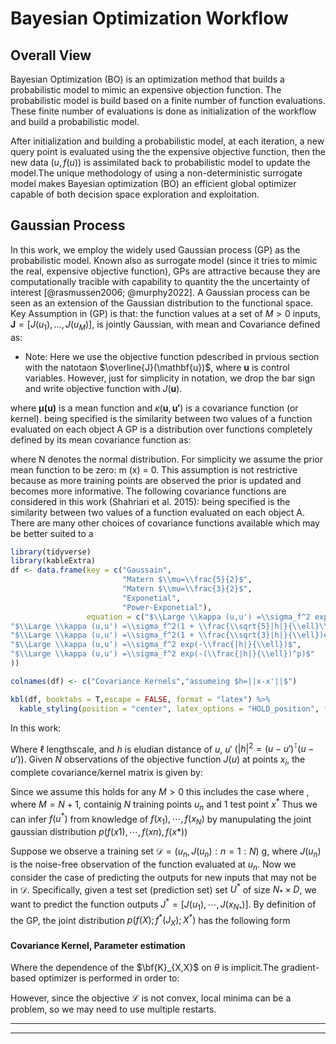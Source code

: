 # Bayesian Optimization Workflow

## Overall View

Bayesian Optimization (BO) is an optimization method that builds a probabilistic model to mimic an expensive objection function. The probabilistic model is build based on a finite number of function evaluations. These finite number of evaluations is done as initialization of the workflow and build a probabilistic model.

After initialization and building a probabilistic model, at each iteration, a new query point is evaluated using the the expensive objective function, then the new data $(u,f(u))$ is assimilated back to probabilistic model to update the model.The unique methodology of using a non-deterministic surrogate model makes Bayesian optimization (BO) an efficient global optimizer capable of both decision space exploration and exploitation.

## Gaussian Process

In this work, we employ the widely used Gaussian process (GP) as the probabilistic model. Known also as surrogate model (since it tries to mimic the real, expensive objective function), GPs are attractive because they are computationally tracible with capability to quantity the the uncertainty of interest [@rasmussen2006; @murphy2022]. A Gaussian process can be seen as an extension of the Gaussian distribution to the functional space. Key Assumption in (GP) is that: the function values at a set of $M > 0$ inputs, $\mathbf{J} = [J({u_1}), ...,J(u_M)]$, is jointly Gaussian, with mean and Covariance defined as:

-   Note: Here we use the objective function pdescribed in prvious section with the natotaon $\overline{J}(\mathbf{u})$, where $\mathbf{u}$ is control variables. However, just for simplicity in notation, we drop the bar sign and write objective function with $J(\mathbf{u})$.

```{=tex}
\begin{equation}
  \begin{split}
& \mathbf{\mu(u)} = [\mu(u_1),\cdots,\mu(u_M)] \\
& \text{Cov}(J(\mathbf{u}),J(\mathbf{u'}))= \kappa(\mathbf{u},\mathbf{u'})
  \end{split}
\label{eq:mean_cov}
\end{equation}
```
where $\mathbf{\mu(u)}$ is a mean function and $\kappa(\mathbf{u},\mathbf{u'})$ is a covariance function (or kernel). being specified is the similarity between two values of a function evaluated on each object A GP is a distribution over functions completely defined by its mean covariance function as:

```{=tex}
\begin{equation}
J(\mathbf{u}) \sim \mathcal{N}(\mathbf{\mu(u)}, \kappa{u,u'})
\label{eq:mean_cov_gp}
\end{equation}
```
where N denotes the normal distribution. For simplicity we assume the prior mean function to be zero: m (x) = 0. This assumption is not restrictive because as more training points are observed the prior is updated and becomes more informative. The following covariance functions are considered in this work (Shahriari et al. 2015): being specified is the similarity between two values of a function evaluated on each object A. There are many other choices of covariance functions available which may be better suited to a

```r
library(tidyverse)
library(kableExtra)
df <- data.frame(key = c("Gaussain", 
                         "Matern $\\mu=\\frac{5}{2}$", 
                         "Matern $\\mu=\\frac{3}{2}$",
                         "Exponetial",
                         "Power-Exponetial"), 
                 equation = c("$\\Large \\kappa (u,u') =\\sigma_f^2 exp(-\\frac{h^2}{2\\ell^2})$",
"$\\Large \\kappa (u,u') =\\sigma_f^2(1 + \\frac{\\sqrt{5}|h|}{\\ell}\\frac{5h^2}{3\\ell^2})exp(-\\frac{ -\\sqrt{5}|h|}{\\ell})$",
"$\\Large \\kappa (u,u') =\\sigma_f^2(1 + \\frac{\\sqrt{3}|h|}{\\ell})exp(-\\frac{-\\sqrt{3}|h|}{\\ell})$",
"$\\Large \\kappa (u,u') =\\sigma_f^2 exp(-\\frac{|h|}{\\ell})$",
"$\\Large \\kappa (u,u') =\\sigma_f^2 exp(-(\\frac{|h|}{\\ell})^p)$"
))

colnames(df) <- c("Covariance Kernels","assumeing $h=||x-x'||$")

kbl(df, booktabs = T,escape = FALSE, format = "latex") %>%
  kable_styling(position = "center", latex_options = "HOLD_position", full_width = T)
```

In this work:

```{=tex}
\begin{equation}
\kappa (u,u') =\sigma_f^2(1 + \frac{\sqrt{5}|h|}{\ell}\frac{5h^2}{3\ell^2})exp(-\frac{-\sqrt{5}|h|}{\ell})
\label{eq:kernels}
\end{equation}
```
Where $\ell$ lengthscale, and $h$ is eludian distance of $u$, $u'$ ($|h|^2=(u-u')^\intercal(u-u')$). Given $N$ observations of the objective function $J(u)$ at points $x_i$, the complete covariance/kernel matrix is given by:

Since we assume this holds for any $M>0$ this includes the case where , where $M=N+1$, containig $N$ training points $u_n$ and 1 test point $x^*$ Thus we can infer $f(u^*)$ from knowledge of $f(x_1), \cdots,f(x_N)$ by manupulating the joint gaussian distribution $p(f(x1), \cdots, f(xn), f(x*))$

```{=tex}
\begin{equation}
\left (
\begin{array}{ccc}
\begin{array}{l}
\kappa(\mathbf{u_1},\mathbf{u_2})
\end{array}
& \cdots & 
\begin{array}{l}
\kappa(\mathbf{u_1},\mathbf{u_N})
\end{array} \\
\vdots & \ddots & \vdots\\
\begin{array}{l}
\kappa(\mathbf{u_N},\mathbf{u_1})
\end{array} &
\cdots & 
\begin{array}{l}
\kappa(\mathbf{u_N},\mathbf{u_N})
\end{array} 
\end{array}
\right )
\label{eq:kernel_struct}
\end{equation}
```
<!-- $$\left ( -->

<!-- \begin{array}{ccc} -->

<!-- \begin{array}{l} -->

<!-- \kappa(\mathbf{u_1},\mathbf{u_2}) -->

<!-- \end{array} -->

<!-- & \cdots &  -->

<!-- \begin{array}{l} -->

<!-- \kappa(\mathbf{u_1},\mathbf{u_N}) -->

<!-- \end{array} \\ -->

<!-- \vdots & \ddots & \vdots\\ -->

<!-- \begin{array}{l} -->

<!-- \kappa(\mathbf{u_N},\mathbf{u_1}) -->

<!-- \end{array} & -->

<!-- \cdots &  -->

<!-- \begin{array}{l} -->

<!-- \kappa(\mathbf{u_N},\mathbf{u_N}) -->

<!-- \end{array}  -->

<!-- \end{array} -->

<!-- \right )$$ -->

Suppose we observe a training set $\mathcal{D}={(u_n,J(u_n) : n=1:N )}$ g, where $J(u_n)$ is the noise-free observation of the function evaluated at $u_n$. Now we consider the case of predicting the outputs for new inputs that may not be in $\mathcal{D}$. Specifically, given a test set (prediction set) set $U^*$ of size $N_* \times D$, we want to predict the function outputs $J^* = [J(u_1),\cdots, J(x_{N_*})]$. By definition of the GP, the joint distribution $p(f(X); f^*(J_X); X^*)$ has the following form

```{=tex}
\begin{equation}
\begin{bmatrix}  {\bf {J}_U}  \\  {{\bf J}_*} \end{bmatrix} \sim \mathcal{N} \begin{pmatrix} (\begin{bmatrix}  {{\bf \mu}_U}  \\  {{\bf \mu}_*} \end{bmatrix}),\begin{bmatrix} {{\bf K}_{X,X}}  & {{\bf
K}_{U,*}}  \\  {{\bf \mathbf{K}^\intercal}_{X,*}} & {{\bf K}_{*,*} } \end{bmatrix}\end{pmatrix}
\label{eq:gp_model}
\end{equation}
```
```{=tex}
\begin{equation}
 \begin{split}
K_{X,X} = {\Large \kappa} (X,X; \theta) , \; \; \; \; \; \ size (N \times  N) \\
K_{X,\ast} = {\Large \kappa} (X,X_\ast; \theta), \; \; \; \; \; \ size (N \times N_*) \\
K_{\ast,\ast} = {\Large \kappa} (X_\ast, X_\ast; \theta), \; \; \; \; \; \ size(N_\ast \times N_\ast)
 \end{split}
\label{eq:cov_sign}
\end{equation}
```
#### Covariance Kernel, Parameter estimation

```{=tex}
\begin{equation}
p(y|\bf{X,\theta}) = \int p(y|\bf{f,X})p(f|\bf{X,\theta})
\label{eq:lig_int}
\end{equation}
```
```{=tex}
\begin{equation}
\text{log} p(y|\bf{X,\theta})=\mathcal{L}(\zeta,\sigma_f^2)=-\frac{1}{2}(y-\mu_X)^{\intercal}\mathbf{K}_{X,X}^{-1}(y-\mu_X)-\frac{1}{2}log|K_{X,X}|-\frac{n}{2}log(2\pi)
\label{eq:log_like}
\end{equation}
```
Where the dependence of the $\bf{K}_{X,X}$ on $\theta$ is implicit.The gradient-based optimizer is performed in order to:

```{=tex}
\begin{equation}
[\zeta^\ast, \sigma_f^{2\ast}]=argmax\mathcal{L}(\zeta,\sigma^2_f)
\label{eq:log_like_opt}
\end{equation}
```
However, since the objective $\mathcal{L}$ is not convex, local minima can be a problem, so we may need to use multiple restarts.

------------------------------------------------------------------------

------------------------------------------------------------------------

<!-- -   Step 1. Choose some initial design points and build a probabilistic -->

<!--     model over the space of possible objective $f$, this probabilistic -->

<!--     model serves as prior. -->

<!-- -   Step 2. Combine prior and the likelihood to get a posterior of -->

<!--     probabilistic model over the objective given some observations. -->

<!-- -   Step 3. Use the posterior to decide where to take the next -->

<!--     evaluation $\bf{x^*}$ according to some policy for decision making. -->

<!-- -   Step 4. Evaluet the $f$ at $\bf{x^*}$ and augment it to the initial -->

<!--     data, in step 1. -->

<!-- Iterate between 2 and 4 until the evaluation budget is over. \#\# 3.1 -->

<!-- Gaussian Process -->

<!-- \newpage -->

<!-- ### Step 1. Probalistic Model as Prior -->

<!-- #### Gaussian Process (GP) -->

<!-- reference to the book [@murphy2022] -->

<!-- Key Assumption in (GP) is that: the function values at a set of $M > 0$ -->

<!-- inputs, $\bf{f} = [f(x_1), ...,f(x_M)]$, is jointly Gaussian, with mean -->

<!-- and Covariance -->

<!-- ```{=tex} -->

<!-- \begin{equation} -->

<!-- (\mu = m(x_1),...m(x_M)) -->

<!-- \sum_{i,j}= \kappa(x_i,x_j) -->

<!-- \label{eq:mean_cov} -->

<!-- \end{equation} -->

<!-- ``` -->

<!-- and $\kappa$ is a positive definite (Mercer) kernel.  -->

<!-- Now we consider the case of predicting the outputs for new inputs that may not be in D. Specifically, given a test set X∗ of size N∗ × D, we want to predict the function outputs f∗ = [f(x1); : : : ; f(xN∗)]. By definition of the GP, the joint distribution p(fX; f∗jX; X∗) has the following form -->

<!-- ```{=tex} -->

<!-- \begin{equation} -->

<!-- \bf{f_{*}} = [f(x_1),.., f(x_{N_{*}})] -->

<!-- \label{eq:pred_fun} -->

<!-- \end{equation} -->

<!-- ``` -->

<!-- By definition of the GP, the joint distribution $p(\bf{f_X},f|X,X_*)$ -->

<!-- has the following form: -->

<!-- ```{=tex} -->

<!-- \begin{equation} -->

<!-- \begin{bmatrix}  {\bf {f}_X}  \\  {{\bf f}_*} \end{bmatrix} \sim\mathcal{N} \begin{pmatrix} (\begin{bmatrix}  {{\bf \mu}_X}  \\  {{\bf \mu}_*} \end{bmatrix}),\begin{bmatrix} {{\bf K}_{X,X}}  & {{\bf -->

<!-- K}_{X,*}}  \\  {{\bf \mathbf{K}^\intercal}_{X,*}} & {{\bf K}_{*,*} } \end{bmatrix}\end{pmatrix} -->

<!-- \label{eq:gp_model} -->

<!-- \end{equation} -->

<!-- ``` -->

<!-- ```{=tex} -->

<!-- \begin{equation} -->

<!--   \begin{split} -->

<!-- \mu_X = [m(x_1),...,m(x_N)] \\  -->

<!-- \mu^\ast = [m(x^\ast_1,...m(x^\ast_N))] -->

<!--   \end{split} -->

<!-- \label{eq:mu_val} -->

<!-- \end{equation} -->

<!-- ``` -->

<!-- ```{=tex} -->

<!-- \begin{equation} -->

<!--  \begin{split} -->

<!-- K_{X,X} = {\Large \kappa} (X,X; \theta) , \; \; \; \; \; \ size (N \times  N) \\ -->

<!-- K_{X,\ast} = {\Large \kappa} (X,X_\ast; \theta), \; \; \; \; \; \ size (N \times N_*) \\ -->

<!-- K_{\ast,\ast} = {\Large \kappa} (X_\ast, X_\ast; \theta), \; \; \; \; \; \ size(N_\ast \times N_\ast) -->

<!--  \end{split} -->

<!-- \label{eq:cov_sign} -->

<!-- \end{equation} -->

<!-- ``` -->

<!-- ```{=tex} -->

<!-- \begin{equation} -->

<!-- {\Large \kappa} (x,x'; ;\theta) = (1 + \frac{\sqrt{5}|h|}{\theta} + \frac{5h^2}{3\theta^2})exp(-\frac{-\sqrt{5}|h|}{\theta} -->

<!-- \label{eq:pred_fun1} -->

<!-- \end{equation} -->

<!-- ``` -->

<!-- #### Covariance Kernel, Parameter estimation -->

<!-- ```{=tex} -->

<!-- \begin{equation} -->

<!-- p(y|\bf{X,\theta}) = \int p(y|\bf{f,X})p(f|\bf{X,\theta}) -->

<!-- \label{eq:lig_int} -->

<!-- \end{equation} -->

<!-- ``` -->

<!-- ```{=tex} -->

<!-- \begin{equation} -->

<!-- \text{log} p(y|\bf{X,\theta})=\mathcal{L}(\zeta,\sigma_f^2)=-\frac{1}{2}(y-\mu_X)^{\intercal}\mathbf{K}_{X,X}^{-1}(y-\mu_X)-\frac{1}{2}log|K_{X,X}|-\frac{n}{2}log(2\pi) -->

<!-- \label{eq:log_like} -->

<!-- \end{equation} -->

<!-- ``` -->

<!-- Where the dependence of the $\bf{K}_{X,X}$ on $\theta$ is implicit.The -->

<!-- gradient-based optimizer is performed in order to: -->

<!-- ```{=tex} -->

<!-- \begin{equation} -->

<!-- [\zeta^\ast, \sigma_f^{2\ast}]=argmax\mathcal{L}(\zeta,\sigma^2_f) -->

<!-- \label{eq:log_like_opt} -->

<!-- \end{equation} -->

<!-- ``` -->

<!-- However, since the objective $\mathcal{L}$ is not convex, local minima -->

<!-- can be a problem, so we may need to use multiple restarts. -->

<!-- ### Step 2. Posterior of Probabilistic Model -->

<!-- #### Posterior of Gaussain Process, (conditioning on initial data) -->

<!-- Here in @ref(fig:gaus-norm) -->

<!-- ```{r gaus-norm, echo=FALSE, fig.align='center', out.width="400px", out.height="100px", fig.retina=2, fig.cap="proof of"} -->

<!-- knitr::include_graphics("img/gaus_norm.png") -->

<!-- ``` -->

<!-- ```{=tex} -->

<!-- \begin{equation} -->

<!-- p(f_\ast|X_\ast,\mathcal{D}) = \mathcal{N}(f_\ast|{{\bf \mu}_\ast} , \scriptsize{\sum}_{\ast}\normalsize) -->

<!-- \label{eq:post_proba} -->

<!-- \end{equation} -->

<!-- ``` -->

<!-- ```{=tex} -->

<!-- \begin{equation} -->

<!--   \begin{split} -->

<!-- {{\bf \mu}_\ast}=m(\bf X_\ast) +{\bf \mathbf{K}^\intercal}_{X,*}{\bf \mathbf{K}^{-1}}_{X,X}(f_X-m(X)) \\ -->

<!-- \scriptsize{\sum}_{\ast}=\normalsize{\mathbf{K}_{\ast,\ast}-\mathbf{K}^\intercal_{X,\ast}\mathbf{K}_{X,X}^{-1}\mathbf{K}_{X,\ast}} -->

<!--   \end{split} -->

<!-- \label{eq:post_mean_cov} -->

<!-- \end{equation} -->

<!-- ``` -->

<!-- ### Example of Step.1 and Step.2 -->

<!-- ```{r, echo=FALSE, message=FALSE, error=FALSE} -->

<!-- library(plgp) -->

<!-- library(mvtnorm) -->

<!-- plot_multivariate_gauss <- function(vector_of_x,eps) { -->

<!--   X <- matrix(vector_of_x,ncol = 1) -->

<!--   y <- sin(X) -->

<!--   D <- distance(X)  -->

<!--   Sigma <- exp(-D) + diag(eps, ncol(D)) -->

<!--   XX <- matrix(seq(-0.5, 2*pi + 0.5, length=100), ncol=1) -->

<!--   DXX <- distance(XX) -->

<!--   SXX <- exp(-DXX) + diag(eps, ncol(DXX)) -->

<!--   DX <- distance(XX, X) -->

<!--   SX <- exp(-DX)  -->

<!--   Si <- solve(Sigma) -->

<!--   mup <- SX %*% Si %*% y -->

<!--   Sigmap <- SXX - SX %*% Si %*% t(SX) -->

<!--   YY <- rmvnorm(100, mup, Sigmap) -->

<!--   q1 <- mup + qnorm(0.05, 0, sqrt(diag(Sigmap))) -->

<!--   q2 <- mup + qnorm(0.95, 0, sqrt(diag(Sigmap))) -->

<!--   matplot(XX, t(YY), type="l", col="gray", lty=1, xlab="x", ylab="y",  -->

<!--           main="Gaussian Process Regression") -->

<!--   points(X, y, pch=20, cex=2) -->

<!--   lines(XX, sin(XX), col="blue") -->

<!--   lines(XX, mup, lwd=2) -->

<!--   lines(XX, q1, lwd=2, lty=2, col=2) -->

<!--   lines(XX, q2, lwd=2, lty=2, col=2) -->

<!--   legend("topright", legend=c("A Sample", "True function", "90% CI", "90% CI", "Training Data"), -->

<!--          col=c("gray", "blue", "red","red","black"),lty=c(1,1,2,2,NA), -->

<!--          pch = c(NA, NA,NA,NA,20), -->

<!--          cex=0.8, box.col = "white",bg = "white", ncol = 2) -->

<!-- } -->

<!-- ``` -->

<!-- Assume $X=[0,3,5,6]$ and $f_X=sin(X)$, giving $\mathcal{D}=(X,f_X)$. -->

<!-- What is $p(f_\ast|X_\ast,\mathcal{D})$ -->

<!-- ```{r guass-1, echo=FALSE, fig.retina=2, out.width="100%", fig.cap="Gaussin Process Regression conditioned on 4 points"} -->

<!-- plot_multivariate_gauss(c(0,3,5,6), 10^-6) -->

<!-- ``` -->

<!-- Now we sample the point $X=1$, and add to $\mathcal{D}$ -->

<!-- ```{r guass-2, echo=FALSE, fig.retina=2, out.width="100%", out.height="50%",fig.cap= "Gaussin Process Regression conditioned on 5 points", fig.align='center'} -->

<!-- plot_multivariate_gauss(c(0,1,3,5,6), 10^-6) -->

<!-- ``` -->

<!-- ### Step.3 Deciding on next $\bf{x}^\ast$ based on Posterior -->

<!-- Posterior of the probalistic model quantify the uncertainty over the -->

<!-- space of the $f$. The question is what is the next $\bf{x}^\ast$ to be -->

<!-- sampled from the *expensive function*? -->

<!-- Define an utility function to collect new data points satisfying some -->

<!-- optimality criterion: optimization as decision making. -->

<!-- There are a few of policies in the literature of Bayesopt, here the -->

<!-- *Expected Improvement (EI)* policy will be used. -->

<!-- #### Expected Improvement as Policy for Decision Making -->

<!-- In Expected Improvement (EI) policy choose the next query point as the -->

<!-- one which has the highest expected improvement over the space of the -->

<!-- *expensive function* -->

<!-- ```{=tex} -->

<!-- \begin{equation} -->

<!-- utility(x;\theta,\mathcal{D})=\alpha_{EI}=\int_{y}^{}max(0,y-f)p(y|x;\theta,\mathcal{D}) -->

<!-- \label{eq:uti_int} -->

<!-- \end{equation} -->

<!-- ``` -->

<!-- $$utility(x;\theta,\mathcal{D})=\alpha_{EI}=\int_{y}^{}max(0,y-f)p(y|x;\theta,\mathcal{D}) \,dy$$ -->

<!-- However, we do not have access to the *expensive function*, $f$, -->

<!-- therefore we replace the $f$ with the best available solution found so -->

<!-- far, $y^+$ -->

<!-- ```{=tex} -->

<!-- \begin{equation} -->

<!-- utility(x;\theta,\mathcal{D})=\alpha_{EI}=\int_{y}^{}max(0,y-y^{\dagger})p(y|x;\theta,\mathcal{D}) \,dy -->

<!-- \label{eq:uti_int_2} -->

<!-- \end{equation} -->

<!-- ``` -->

<!-- $y^{+}$ : The best solution found in the training dataset $\mathcal{D}$ -->

<!-- The good news: The analytical form of the utility function is available -->

<!-- for the gaussian process -->

<!-- ```{=tex} -->

<!-- \begin{equation} -->

<!-- \gamma(\mathbf{x})=\frac{\mu(\mathbf{x;\theta,\mathcal{D}})-y^{\dagger}}{\sigma(\mathbf{x;\theta,\mathcal{D}})} -->

<!-- \label{eq:uti_int_gamma} -->

<!-- \end{equation} -->

<!-- ``` -->

<!-- ```{=tex} -->

<!-- \begin{equation} -->

<!-- utility(\mathbf{x};\theta,\mathcal{D})=\alpha_{EI}(x;\theta,\mathcal{D})=(\mu(x;\theta,\mathcal{D})-y^{\dagger})\Phi(\gamma(x)) + \sigma(x;\theta,\mathcal{D})\phi(\gamma(x)) -->

<!-- \label{eq:uti_int2} -->

<!-- \end{equation} -->

<!-- ``` -->

<!-- Where $\Phi(.)$ and $\phi(.)$ are CDF and PDF of standard Gaussian -->

<!-- distribution. -->

<!-- It is too greedy in the context of the sequential decision making. -->

<!-- Therefore, an explorative term is added as explorative" parameter -->

<!-- $\epsilon$. -->

<!-- ```{=tex} -->

<!-- \begin{equation} -->

<!-- \gamma(\mathbf{x})=\frac{\mu(\mathbf{x;\theta,\mathcal{D}})-y^{\dagger}-\epsilon}{\sigma(\mathbf{x;\theta,\mathcal{D}})} -->

<!-- \label{eq:uti_greed_gamma} -->

<!-- \end{equation} -->

<!-- ``` -->

<!-- ```{=tex} -->

<!-- \begin{equation} -->

<!-- \alpha_{EI}(x;\theta,\mathcal{D})=(\mu(x;\theta,\mathcal{D})-y^{\dagger}-\epsilon)\Phi(\gamma(x)) + \sigma(x;\theta,\mathcal{D})\phi(\gamma(x)) -->

<!-- \label{eq:uti_int_gred2} -->

<!-- \end{equation} -->

<!-- ``` -->

<!-- #### BO As a "mapping" between two problems -->

<!-- BO is an strategy to transform the problem -->

<!-- ```{=tex} -->

<!-- \begin{equation} -->

<!-- u_M = \underset{u\in \text{constraints}}{\mathrm{argmax}}\overline{J}(u) -->

<!-- \label{eq:exp_eq} -->

<!-- \end{equation} -->

<!-- ``` -->

<!-- unsolvabale! -->

<!-- ```{=tex} -->

<!-- \begin{equation} -->

<!-- u^{next}=\underset{u\in \text{constraints}}{\mathrm{argmax}} \alpha_{EI}(u;\mathcal{D}_n, \theta^\ast) -->

<!-- \label{eq:exp-easy} -->

<!-- \end{equation} -->

<!-- ``` -->

<!-- solvabale! -->

<!-- -   $\alpha_{EI}(u)$ is inexpensive to evaluate. -->

<!-- -   The analytical expression for gradient of $\alpha_{EI}(u)$ is -->

<!--     available. -->

<!-- -   Still need to find $u^{next}$, the multi-start BFGS is used for -->

<!--     finding $u^{next}$. -->
